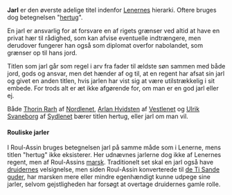 {{title:Jarl}}
{{author:Laura Holmegaard}}
{{timestamp:2010-12-31T13:59:47Z}}
{{copyright:Jarl}}
'''Jarl''' er den øverste adelige titel indenfor [[Lenerne|Lenernes]] hierarki. Oftere bruges dog betegnelsen "[[hertug]]".

En jarl er ansvarlig for at forsvare en af rigets grænser ved altid at have en privat hær til rådighed, som kan afvise eventuelle indtrængere, men derudover fungerer han også som diplomat overfor nabolandet, som grænser op til hans jord.

Titlen som jarl går som regel i arv fra fader til ældste søn sammen med både jord, gods og ansvar, men det hænder af og til, at en regent har afsat sin jarl og givet en anden titlen, hvis jarlen har vist sig at være utilstrækkelig i sit embede. For trods alt er æt ikke afgørende for, om man er en god jarl eller ej.

Både [[Thorin Rarh]] af [[Nordlenet]], [[Arlan Hvidsten]] af [[Vestlenet]] og [[Ulrik Svaneborg]] af [[Sydlenet]] bærer titlen hertug, eller jarl om man vil.

====Rouliske jarler====
I Roul-Assin bruges betegnelsen jarl på samme måde som i Lenerne, mens titlen "hertug" ikke eksisterer. Her udnævnes jarlerne dog ikke af Lenernes regent, men af Roul-Assins [[marsk]]. Traditionelt set skal en jarl også have [[druide]]rnes velsignelse, men siden Roul-Assin konverterede til [[de Ti Sande guder]], har marsken mere eller mindre egenhændigt kunne udpege sine jarler, selvom gejstligheden har forsøgt at overtage druidernes gamle rolle.